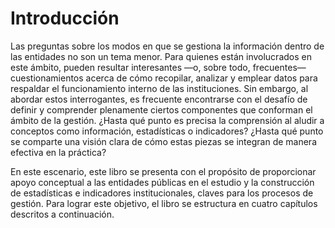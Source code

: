 # Introducción

Las preguntas sobre los modos en que se gestiona la información dentro de las entidades no son un tema menor. Para quienes están involucrados en este ámbito, pueden resultar interesantes —o, sobre todo, frecuentes—
cuestionamientos acerca de cómo recopilar, analizar y emplear datos para respaldar el funcionamiento interno de las instituciones. Sin embargo, al abordar estos interrogantes, es frecuente encontrarse con el desafío de
definir y comprender plenamente ciertos componentes que conforman el ámbito de la gestión. ¿Hasta qué punto es precisa la comprensión al aludir a conceptos como información, estadísticas o indicadores? ¿Hasta
qué punto se comparte una visión clara de cómo estas piezas se integran de manera efectiva en la práctica?

En este escenario, este libro se presenta con el propósito de proporcionar apoyo conceptual a las entidades públicas en el estudio y la construcción de estadísticas e indicadores institucionales, claves para los procesos de gestión. Para lograr este objetivo, el libro se estructura
en cuatro capítulos descritos a continuación.